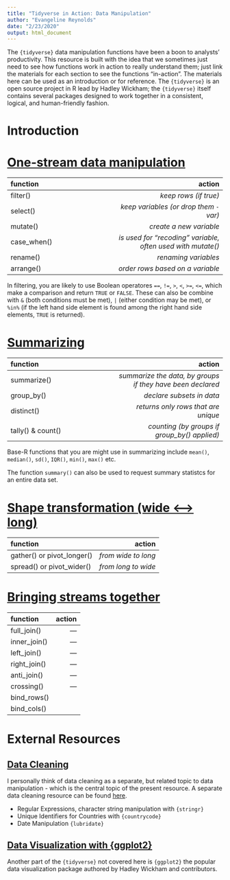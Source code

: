 ```yaml
---
title: "Tidyverse in Action: Data Manipulation"
author: "Evangeline Reynolds"
date: "2/23/2020"
output: html_document
---
```



The `{tidyverse}`  data manipulation functions have been a boon to analysts' productivity. This resource is built with the idea that we sometimes just need to see how functions work in action to really understand them; just link the materials for each section to see the functions "in-action". The materials here can be used as an introduction or for reference. The `{tidyverse}` is an open source project in R lead by Hadley Wickham; the `{tidyverse}` itself contains several packages designed to work together in a consistent, logical, and human-friendly fashion.

# Introduction



# [One-stream data manipulation](one_stream_wrangle.html#3)

|function |action |
| :--- | ---: |
| filter()    | *keep rows (if true)*|
| select()    | *keep variables (or drop them `-`var)*|
| mutate()    | *create a new variable*|
| case_when() | *is used for "recoding" variable, often used with mutate()*|
| rename()    | *renaming variables*|
| arrange()   | *order rows based on a variable*|

In filtering, you are likely to use Boolean operatores `==`, `!=`, `>`, `<`, `>=`, `<=`, which make a comparison and return `TRUE` or `FALSE`.  These can also be combine with `&` (both conditions must be met), `|` (either condition may be met), or `%in%` (if the left hand side element is found among the right hand side elements, `TRUE` is returned).


# [Summarizing](summarize.html#3)

|function |action |
| :--- | ---: |
| summarize() | *summarize the data, by groups if they have been declared*|
| group_by()  | *declare subsets in data*|
| distinct()  | *returns only rows that are unique*| 
| tally() & count()     | *counting (by groups if group_by() applied)*|


Base-R functions that you are might use in summarizing include `mean()`, `median()`, `sd()`, `IQR()`, `min()`, `max()` etc.

The function `summary()` can also be used to request summary statistcs for an entire data set. 

# [Shape transformation (wide <---> long)](long_to_wide_and_back.html#3)

|function |action |
| :--- | ---: |
| gather() or pivot_longer() | *from wide to long*|
| spread() or pivot_wider() | *from long to wide*|


# [Bringing streams together](joining_data.html)

|function |action |
| :--- | ---: |
| full_join() | *---*|
| inner_join()  | *---*|
| left_join()  | *---*| 
| right_join()     | *---*|
| anti_join()     | *---*|
| crossing()    | *---*|
| bind_rows()   |  |
| bind_cols()   |  |

# External Resources

## [Data Cleaning]()

I personally think of data cleaning as a separate, but related topic to data manipulation - which is the central topic of the present resource.  A separate data cleaning resource can be found [here](https://evamaerey.github.io/flipbooks/data_cleaning/data_cleaning).

- Regular Expressions, character string manipulation with `{stringr}`
- Unique Identifiers for Countries with `{countrycode}`
- Date Manipulation `{lubridate}`

## [Data Visualization with {ggplot2}](https://evamaerey.github.io/ggplot2_grammar_guide/ggplot2_grammar_guide)

Another part of the `{tidyverse}` not covered here is `{ggplot2}` the popular data visualization package authored by Hadley Wickham and contributors.   
